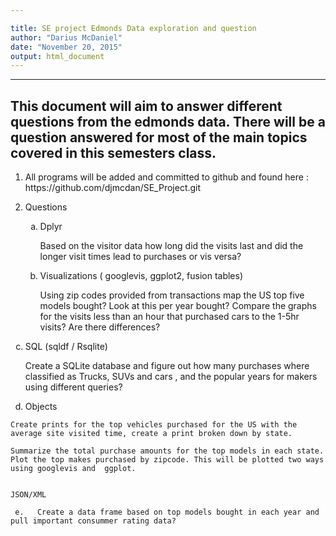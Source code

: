 ```yaml
---

title: SE project Edmonds Data exploration and question
author: "Darius McDaniel"
date: "November 20, 2015"
output: html_document
---
```


----------

## This document will aim to answer different questions from the edmonds data. There will be a question answered for most of the main topics covered in this semesters class.

 1.  All programs will be added and committed to github and found here : https://github.com/djmcdan/SE_Project.git


 2. Questions

    a. Dplyr
        
       Based on the visitor data how long did the visits last and did the longer visit times lead to purchases or vis versa?
        
        

    b. Visualizations ( googlevis, ggplot2,  fusion tables)
        
       Using zip codes provided from transactions map the US top five models bought? Look at this per year bought?
       Compare the graphs for the visits less than an hour that purchased cars to the 1-5hr visits?
       Are there differences?
 
  c. SQL (sqldf / Rsqlite)
    

        Create a SQLite database and figure out how many purchases where classified as Trucks, SUVs and cars , and the popular years for makers using different queries?

   d. Objects
    

    Create prints for the top vehicles purchased for the US with the average site visited time, create a print broken down by state.

    Summarize the total purchase amounts for the top models in each state.
    Plot the top makes purchased by zipcode. This will be plotted two ways using googlevis and  ggplot. 
    
    
    JSON/XML
    
     e.   Create a data frame based on top models bought in each year and pull important consummer rating data?
